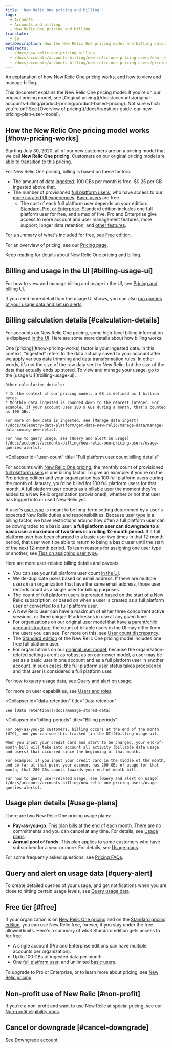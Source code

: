 ```yaml
---
title: 'New Relic One pricing and billing '
tags:
  - Accounts
  - Accounts and billing
  - New Relic One pricing and billing
translate:
  - jp
metaDescription: How the New Relic One pricing model and billing calculations work.
redirects:
  - /docs/new-relic-one-pricing-billing
  - /docs/accounts/accounts-billing/new-relic-one-pricing-users/new-relic-one-pricing-billing
  - /docs/accounts/accounts-billing/new-relic-one-pricing-users/pricing-billing
---
```


An explanation of how New Relic One pricing works, and how to view and manage billing.

<Callout variant="important">
  This document explains the New Relic One pricing model. If you’re on our original pricing model, see [Original pricing](/docs/accounts/original-accounts-billing/product-pricing/product-based-pricing). Not sure which you're on? See [Overview of pricing](/docs/transition-guide-our-new-pricing-plan-user-model).
</Callout>

## How the New Relic One pricing model works [#how-pricing-works]

Starting July 30, 2020, all of our new customers are on a pricing model that we call **New Relic One pricing**. Customers on our original pricing model are able to [transition to this pricing](/docs/accounts/original-accounts-billing/original-product-based-pricing/overview-changes-pricing-user-model#how-to-transition).

For New Relic One pricing, billing is based on these factors:

* The amount of data [ingested](/docs/telemetry-data-platform/get-started/introduction-new-relic-data-ingest-apis-sdks/). 100 GBs per month is free. $0.25 per GB ingested above that.
* The number of provisioned [full platform users](/docs/accounts/accounts-billing/new-relic-one-pricing-users/users-roles#user-type), who have access to our [more curated UI experiences](/docs/accounts/accounts-billing/new-relic-one-user-management/new-relic-one-user-model-understand-user-structure/#user-capabilities). [Basic users](/docs/accounts/accounts-billing/new-relic-one-pricing-users/users-roles#user-type) are free. 
  * The cost of each full platform user depends on your edition: [Standard, Pro, or Enterprise](https://newrelic.com/pricing). Standard edition includes one full platform user for free, and a max of five. Pro and Enterprise give access to more account and user management features, more support, longer data retention, and [other features](https://newrelic.com/pricing). 

For a summary of what's included for free, see [Free edition](#free).

For an overview of pricing, see our [Pricing page](https://newrelic.com/pricing).

Keep reading for details about New Relic One pricing and billing.

## Billing and usage in the UI [#billing-usage-ui]

For how to view and manage billing and usage in the UI, see [Pricing and billing UI](/docs/accounts/accounts-billing/general-account-settings/introduction-account-settings/#new-relic-one-pricing).

If you need more detail than the usage UI shows, you can also [run queries of your usage data and set up alerts](/docs/accounts/accounts-billing/new-relic-one-pricing-users/queries-alerts).

## Billing calculation details [#calculation-details]

For accounts on New Relic One pricing, some high-level billing information is displayed [in the UI](#billing-usage-ui). Here are some more details about how billing works:

<CollapserGroup>
  <Collapser
    id="usage-calculation"
    title="Data usage calculation"
  >
    One [pricing](#how-pricing-works) factor is your ingested data. In this context, “ingested” refers to the data actually saved to your account after we apply various data trimming and data transformation rules. In other words, it’s not the size of the raw data sent to New Relic, but the size of the data that actually ends up stored. To view and manage your usage, go to the [usage UI](#billing-usage-ui).

    Other calculation details:

    * In the context of our pricing model, a GB is defined as 1 billion bytes.
    * Monthly data ingested is rounded down to the nearest integer. For example, if your account uses 100.9 GBs during a month, that’s counted as 100 GBs.

    For more on how data is ingested, see [Manage data ingest](/docs/telemetry-data-platform/get-data-new-relic/manage-data/manage-data-coming-new-relic).

    For how to query usage, see [Query and alert on usage](/docs/accounts/accounts-billing/new-relic-one-pricing-users/usage-queries-alerts).
  </Collapser>

  <Collapser
    id="user-count"
    title="Full platform user count billing details"
  >
For accounts with [New Relic One pricing](/docs/accounts/accounts-billing/new-relic-one-pricing-users/pricing-billing), the monthly count of provisioned [full platform users](/docs/accounts/accounts-billing/new-relic-one-pricing-users/users-roles#user-type) is one billing factor. To give an example: if you're on the Pro pricing edition and your organization has 100 full platform users during the month of January, you'd be billed for 100 full platform users for that month. A full platform user counts as a billable user the moment they're added to a New Relic organization (provisioned), whether or not that user has logged into or used New Relic yet. 

A user's [user type](/docs/accounts/accounts-billing/new-relic-one-user-management/new-relic-one-user-model-understand-user-structure/#user-type) is meant to be long-term setting determined by a user's expected New Relic duties and responsibilities. Because user type is a billing factor, we have restrictions around how often a full platform user can be downgraded to a basic user: **a full platform user can downgrade to a basic user a maximum of two times in a rolling 12-month period.** If a full platform user has been changed to a basic user two times in that 12-month period, that user won't be able to return to being a basic user until the start of the next 12-month period. To learn reasons for assigning one user type or another, see [Tips on assigning user type](/docs/accounts/accounts-billing/new-relic-one-user-management/new-relic-one-user-model-understand-user-structure/#decide-user-type).

Here are more user-related billing details and caveats:
  * You can see your full platform user count [in the UI](/docs/accounts/accounts-billing/general-account-settings/introduction-account-settings/#pricing).
  * We de-duplicate users based on email address. If there are multiple users in an organization that have the same email address, those user records count as a single user for billing purposes.
  * The count of full platform users is prorated based on the start of a New Relic subscription, or based on when a user is created as a full platform user or converted to a full platform user.
  * A New Relic user can have a maximum of either three concurrent active sessions, or three unique IP addresses in use at any given time.  
  * For organizations on our original user model that have a [parent/child account structure](/docs/accounts/original-accounts-billing/original-users-roles/mastersub-account-structure), the count of billable users in the UI may differ from the users you can see. For more on this, see [User count discrepancy](/docs/accounts/original-accounts-billing/original-users-roles/users-roles-original-user-model#full-user-count). 
  * The [Standard edition](https://newrelic.com/pricing) of the New Relic One pricing model includes one free full platform user. 
  * For organizations on our [original user model](/docs/accounts/original-accounts-billing/original-users-roles/users-roles-original-user-model/#user-type), because the organization-related settings aren't as robust as on our newer model, a user may be set as a basic user in one account and as a full platform user in another account. In such cases, the full platform user status takes precedence and that user is considered a full platform user.

For how to query usage data, see [Query and alert on usage](/docs/accounts/accounts-billing/new-relic-one-pricing-users/usage-queries-alerts).

For more on user capabilities, see [Users and roles](/docs/accounts/accounts-billing/new-relic-one-pricing-users/users-roles).
  </Collapser>

  <Collapser
    id="data-retention"
    title="Data retention"
  >
    See [Data retention](/docs/manage-stored-data).
  </Collapser>

  <Collapser
    id="billing-periods"
    title="Billing periods"
  >
    For pay-as-you-go customers, billing occurs at the end of the month (UTC), and you can see this tracked [in the UI](#billing-usage-ui).

    When you input your credit card and start to be charged, your end-of-month bill will take into account all activity (billable data usage and users) that occurred since the beginning of that month.

    For example: if you input your credit card in the middle of the month, and so far at that point your account has 200 GBs of usage for that month, that 200 GBs counts towards your end-of-month bill.

    For how to query user-related usage, see [Query and alert on usage](/docs/accounts/accounts-billing/new-relic-one-pricing-users/usage-queries-alerts).
  </Collapser>
</CollapserGroup>

## Usage plan details [#usage-plans]

There are two New Relic One pricing usage plans:

* **Pay-as-you-go**: This plan bills at the end of each month. There are no commitments and you can cancel at any time. For details, see [Usage plans](/docs/licenses/license-information/usage-plan-descriptions/usage-plan#pay-as-you-go).
* **Annual pool of funds**: This plan applies to some customers who have subscribed for a year or more. For details, see [Usage plans](/docs/licenses/license-information/usage-plan-descriptions/usage-plan#annual-pool-of-funds).

For some frequently asked questions, see [Pricing FAQs](/docs/licenses/license-information/faq/frequently-asked-questions).

## Query and alert on usage data [#query-alert]

To create detailed queries of your usage, and get notifications when you are close to hitting certain usage levels, see [Query usage data](/docs/accounts/accounts-billing/new-relic-one-pricing-users/queries-alerts).

## Free tier [#free]

If your organization is on [New Relic One pricing](#how-pricing-works) and on the [Standard pricing edition](https://newrelic.com/pricing), you can use New Relic free, forever, if you stay under the free allowed limits. Here's a summary of what Standard edition gets access to for free:

* A single account (Pro and Enterprise editions can have multiple accounts per organization).
* Up to 100 GBs of ingested data per month.
* One [full platform user](/docs/accounts/accounts-billing/new-relic-one-user-management/new-relic-one-user-model-understand-user-structure/#user-type), and unlimited [basic users](/docs/accounts/accounts-billing/new-relic-one-user-management/new-relic-one-user-model-understand-user-structure/#user-type).

To upgrade to Pro or Enterprise, or to learn more about pricing, see [New Relic pricing](https://newrelic.com/pricing).

## Non-profit use of New Relic [#non-profit] 

If you’re a non-profit and want to use New Relic at special pricing, see our [Non-profit eligibility docs](/docs/accounts/accounts/subscription-pricing/eligibility-guidelines-new-relic-nonprofit-program/).

## Cancel or downgrade [#cancel-downgrade]

See [Downgrade account](/docs/accounts/accounts-billing/general-account-settings/downgrade-cancel-account).



